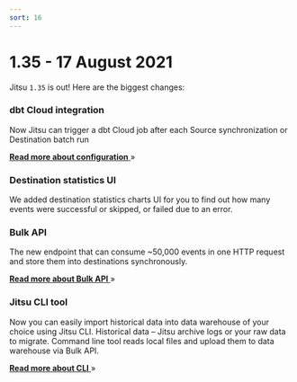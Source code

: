```yaml
---
sort: 16
---
```



# 1.35 - 17 August 2021

Jitsu `1.35` is out! Here are the biggest changes:


### dbt Cloud integration

Now Jitsu can trigger a dbt Cloud job after each Source synchronization or Destination batch run

[**Read more about configuration** ](/docs/other-features/dbt-cloud-integration) »

### Destination statistics UI

We added destination statistics charts UI for you to find out how many events were successful or skipped, or failed due to an error.

### Bulk API

The new endpoint that can consume ~50,000 events in one HTTP request and store them into destinations synchronously.

[**Read more about Bulk API** ](/docs/sending-data/bulk-api) »

### Jitsu CLI tool

Now you can easily import historical data into data warehouse of your choice using Jitsu CLI. Historical data – Jitsu archive logs or your raw data to migrate.
Command line tool reads local files and upload them to data warehouse via Bulk API.

[**Read more about CLI** ](/docs/other-features/cli) »
